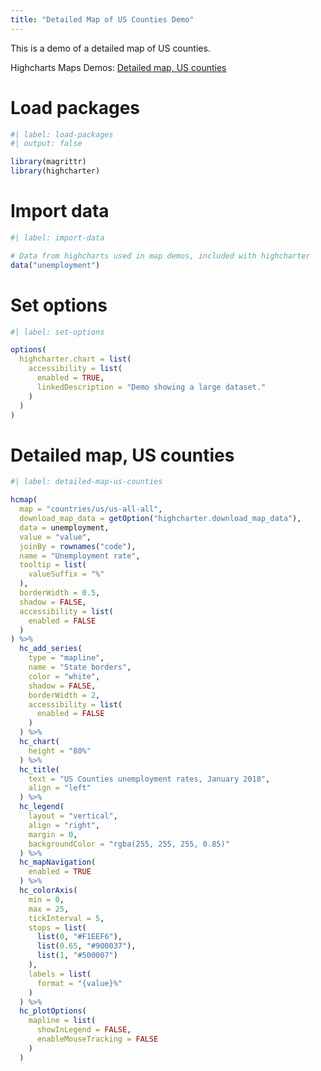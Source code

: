 ```yaml
---
title: "Detailed Map of US Counties Demo"
---
```


This is a demo of a detailed map of US counties.

Highcharts Maps Demos: [Detailed map, US counties](https://www.highcharts.com/demo/maps/us-counties)

# Load packages

```r
#| label: load-packages
#| output: false

library(magrittr)
library(highcharter)
```

# Import data

```r
#| label: import-data

# Data from highcharts used in map demos, included with highcharter
data("unemployment")
```

# Set options

```r
#| label: set-options

options(
  highcharter.chart = list(
    accessibility = list(
      enabled = TRUE,
      linkedDescription = "Demo showing a large dataset."
    )
  )
)
```

# Detailed map, US counties

```r
#| label: detailed-map-us-counties

hcmap(
  map = "countries/us/us-all-all",
  download_map_data = getOption("highcharter.download_map_data"),
  data = unemployment,
  value = "value",
  joinBy = rownames("code"),
  name = "Unemployment rate",
  tooltip = list(
    valueSuffix = "%"
  ),
  borderWidth = 0.5,
  shadow = FALSE,
  accessibility = list(
    enabled = FALSE
  )
) %>% 
  hc_add_series(
    type = "mapline",
    name = "State borders",
    color = "white",
    shadow = FALSE,
    borderWidth = 2,
    accessibility = list(
      enabled = FALSE
    )
  ) %>% 
  hc_chart(
    height = "80%"
  ) %>% 
  hc_title(
    text = "US Counties unemployment rates, January 2018",
    align = "left"
  ) %>% 
  hc_legend(
    layout = "vertical",
    align = "right",
    margin = 0,
    backgroundColor = "rgba(255, 255, 255, 0.85)"
  ) %>% 
  hc_mapNavigation(
    enabled = TRUE
  ) %>% 
  hc_colorAxis(
    min = 0,
    max = 25,
    tickInterval = 5,
    stops = list(
      list(0, "#F1EEF6"),
      list(0.65, "#900037"),
      list(1, "#500007")
    ),
    labels = list(
      format = "{value}%"
    )
  ) %>% 
  hc_plotOptions(
    mapline = list(
      showInLegend = FALSE,
      enableMouseTracking = FALSE
    )
  )
```
